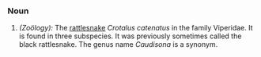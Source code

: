 ===Noun===
#''(Zoölogy):'' The [[rattlesnake]] ''Crotalus catenatus'' in the family Viperidae.  It is found in three subspecies.  It was previously sometimes called the black rattlesnake.  The genus name ''Caudisona'' is a synonym.